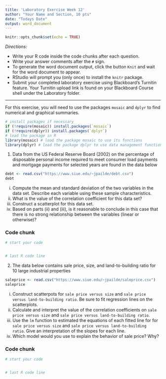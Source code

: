 ```yaml
---
title: 'Laboratory Exercise Week 12'
author: "Your Name and Section, 10 pts"
date: "Todays Date"
output: word_document
---
```


```r
knitr::opts_chunk$set(echo = TRUE)
```

*Directions*: 

* Write your R code inside the code chunks after each question.
* Write your answer comments after the `#` sign.
* To generate the word document output, click the button `Knit` and wait for the word document to appear.
* RStudio will prompt you (only once) to install the `knitr` package.
* Submit your completed laboratory exercise using Blackboard's Turnitin feature. Your Turnitin upload link is found on your Blackboard Course shell under the Laboratory folder.

***

For this exercise, you will need to use the packages `mosaic` and `dplyr` to find numerical and graphical summaries.


```r
# install packages if necessary
if (!require(mosaic)) install.packages(`mosaic`)
if (!require(dplyr)) install.packages(`dplyr`)
# load the package in R
library(mosaic) # load the package mosaic to use its functions
library(dplyr) # load the package dplyr to use data management functions
```


1. Data from the US Federal Reserve Board (2002) on the percentage of disposable personal income required to meet consumer load payments and mortgage payments for selected years are found in the data below

```r
debt <- read.csv("https://www.siue.edu/~jpailde/debt.csv")
debt
```

  i) Compute the mean and standard deviation of the two variables in the data set. Describe each variable using these sample characteristics.  
  ii) What is the value of the correlation coefficient for this data set?  
  iii) Construct a scatterplot for this data set.      
  iv) Based on parts (ii) and (iii), is it reasonable to conclude in this case that there is no strong relationship between the variables (linear or otherwise)?



### Code chunk
```r
# start your code


# last R code line
```


2. The data below contains sale price, size, and land-to-building ratio for 10 large industrial properties

```r
saleprice <- read.csv("https://www.siue.edu/~jpailde/saleprice.csv")
saleprice
```

  i) Construct scatterpots for `sale price versus size` and `sale price versus land-to-building ratio`. Be sure to fit regression lines on the scatterplots.  
  ii) Calculate and interpret the value of the correlation coefficients on `sale price versus size` and `sale price versus land-to-building ratio`.  
  iii) Use the `lm` function to estimated the equations of each fitted line for for `sale price versus size` and `sale price versus land-to-building ratio`. Give an interpretation of the slopes for each line. 
  iv) Which model would you use to explain the behavior of sale price? Why? 

### Code chunk
```r
# start your code


# last R code line
```


